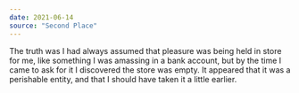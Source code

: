 ```yaml
---
date: 2021-06-14
source: "Second Place"
---
```


The truth was I had always assumed that pleasure was being held in store for me, like something I was amassing in a bank account, but by the time I came to ask for it I discovered the store was empty. It appeared that it was a perishable entity, and that I should have taken it a little earlier.
